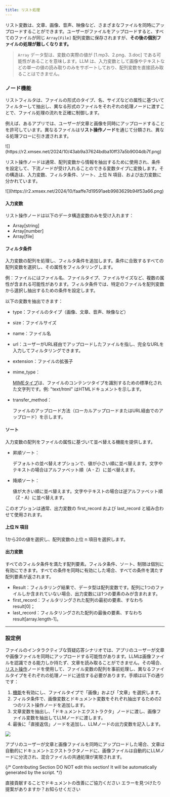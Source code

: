 ```yaml
---
title: リスト処理
---
```


リスト変数は、文章、画像、音声、映像など、さまざまなファイルを同時にアップロードすることができます。ユーザーがファイルをアップロードすると、すべてのファイルが同じ `Array[File]` 配列変数に保存されますが、**その後の個別ファイルの処理が難しくなります。**

> `Array` データ型は、変数の実際の値が \[1.mp3、2.png、3.doc] である可能性があることを意味します。LLM は、入力変数として画像やテキストなどの単一の値の読み取りのみをサポートしており、配列変数を直接読み取ることはできません。

### ノード機能

リストフィルタは、ファイルの形式のタイプ、名、サイズなどの属性に基づいてフィルターして抽出し、異なる形式のファイルをそれぞれの処理ノードに渡すことで、ファイル処理の流れを正確に制御します。

例えば、あるアプリでは、ユーザーが文章と画像を同時にアップロードすることを許可しています。異なるファイルは**リスト操作ノード**を通じて分類され、異なる処理フローに引き渡されます。

<Frame caption="異なるファイルタイプのフロー分岐">
![](https://r2.xmsex.net/2024/10/43ab9a37624bdba10ff37a5b9004db7f.png)
</Frame>

リスト操作ノードは通常、配列変数から情報を抽出するために使用され、条件を設定して、下流ノードが受け入れることのできる変数タイプに変換します。その構造は、入力変数、フィルタ条件、ソート、上位 N 項目、および出力変数に分かれています。

<Frame caption="リスト操作ノード">
![](https://r2.xmsex.net/2024/10/faaffe7d19591aeb9983629b94f53a66.png)
</Frame>

#### 入力変数

リスト操作ノードは以下のデータ構造変数のみを受け入れます：

* Array[string]
* Array[number]
* Array[file]

#### フィルタ条件

入力変数の配列を処理し、フィルタ条件を追加します。条件に合致するすべての配列変数を選択し、その属性をフィルタリングします。

例：ファイルにはファイル名、ファイルタイプ、ファイルサイズなど、複数の属性が含まれる可能性があります。フィルタ条件では、特定のファイルを配列変数から選択し抽出するための条件を設定します。

以下の変数を抽出できます：

* type：ファイルのタイプ（画像、文章、音声、映像など）
* size：ファイルサイズ
* name：ファイル名
* url：ユーザーがURL経由でアップロードしたファイルを指し、完全なURLを入力してフィルタリングできます。
* extension：ファイルの拡張子
* mime_type：

    [MIMEタイプ](https://datatracker.ietf.org/doc/html/rfc2046)は、ファイルのコンテンツタイプを識別するための標準化された文字列です。例: "text/html" はHTMLドキュメントを示します。

* transfer_method：

    ファイルのアップロード方法（ローカルアップロードまたはURL経由でのアップロード）を示します。

#### ソート

入力変数の配列をファイルの属性に基づいて並べ替える機能を提供します。

- 昇順ソート：

    デフォルトの並べ替えオプションで、値が小さい順に並べ替えます。文字やテキストの場合はアルファベット順（A - Z）に並べ替えます。

- 降順ソート：

    値が大きい順に並べ替えます。文字やテキストの場合は逆アルファベット順（Z - A）に並べ替えます。

このオプションは通常、出力変数の first_record および last_record と組み合わせて使用されます。

#### 上位 N 項目

1から20の値を選択し、配列変数の上位 n 項目を選択します。

#### 出力変数

すべてのフィルタ条件を満たす配列要素。フィルタ条件、ソート、制限は個別に有効にできます。すべての条件を同時に有効にした場合、すべての条件を満たす配列要素が返されます。

* Result：フィルタリング結果で、データ型は配列変数です。配列に1つのファイルしか含まれていない場合、出力変数には1つの要素のみが含まれます。
* first_record：フィルタリングされた配列の最初の要素、すなわち result[0]；
* last_record：フィルタリングされた配列の最後の要素、すなわち result[array.length-1]。

***

### 設定例

ファイルのインタラクティブな質疑応答シナリオでは、アプリのユーザーが文章や画像ファイルを同時にアップロードする可能性があります。LLMは画像ファイルを認識できる能力しか持たず、文章を読み取ることができません。その場合、[リスト操作](/ja-jp/guides/workflow/nodes/list-operator)ノードを使用して、ファイル変数の配列を事前処理し、異なるファイルタイプをそれぞれの処理ノードに送信する必要があります。手順は以下の通りです：

1. [機能](/en/guides/workflow/additional-features)を有効にし、ファイルタイプで「画像」および「文章」を選択します。
2. フィルタ条件で、画像変数とドキュメント変数をそれぞれ抽出するための2つのリスト操作ノードを追加します。
3. 文章変数を抽出し、「ドキュメントエクストラクタ」ノードに渡し、画像ファイル変数を抽出してLLMノードに渡します。
4. 最後に「直接返信」ノードを追加し、LLMノードの出力変数を記入します。

![](/ja-jp/img/1eb561e0c60741f668a93533ed98bfb5.png)

アプリのユーザーが文章と画像ファイルを同時にアップロードした場合、文章は自動的にドキュメントエクストラクタノードに、画像ファイルは自動的にLLMノードに分流され、混合ファイルの共通処理が実現されます。

{/*
Contributing Section
DO NOT edit this section!
It will be automatically generated by the script.
*/}

<CardGroup cols="2">
    <Card
        title="このページを編集する"
        icon="pen-to-square"
        href="https://github.com/langgenius/dify-docs/edit/main/ja-jp/guides/workflow/node/list-operator.mdx"
    >
        直接貢献することでドキュメントの改善にご協力ください
    </Card>
    <Card
        title="問題を報告する"
        icon="github"
        href="https://github.com/langgenius/dify-docs/issues/new?title=ドキュメントの問題%3A%20opera&body=%23%23%20問題の説明%0A%3C%21--%20発見した問題について簡単に説明してください%20--%3E%0A%0A%23%23%20ページリンク%0Ahttps%3A%2F%2Fgithub.com%2Flanggenius%2Fdify-docs%2Fblob%2Fmain%2Fja-jp/guides/workflow/node%2Flist-operator.mdx%0A%0A%23%23%20提案される変更%0A%3C%21--%20特定の変更案がある場合は、ここで説明してください%20--%3E%0A%0A%3C%21--%20ドキュメントの品質向上にご協力いただきありがとうございます！%20--%3E"
    >
        エラーを見つけたり提案がありますか？お知らせください
    </Card>
</CardGroup>
